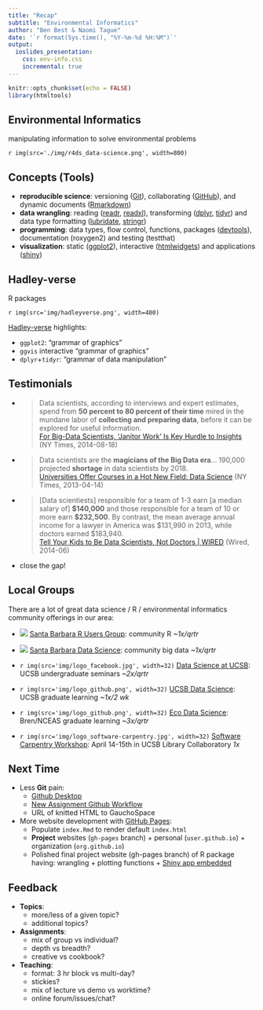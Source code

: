 ```yaml
---
title: "Recap"
subtitle: "Environmental Informatics"
author: "Ben Best & Naomi Tague"
date: '`r format(Sys.time(), "%Y-%m-%d %H:%M")`'
output: 
  ioslides_presentation:
    css: env-info.css
    incremental: true    
---
```


```r
knitr::opts_chunk$set(echo = FALSE)
library(htmltools)
```

## Environmental Informatics

manipulating information to solve environmental problems

`r img(src='./img/r4ds_data-science.png', width=800)`

## Concepts (Tools)

- **reproducible science**: versioning ([Git](https://git-scm.com/)), collaborating ([GitHub](https://github.com/)), and dynamic documents ([Rmarkdown](http://rmarkdown.rstudio.com/))
- **data wrangling**: reading ([readr](https://github.com/hadley/readr), [readxl](https://github.com/hadley/readxl)), transforming ([dplyr](https://cran.rstudio.com/web/packages/dplyr/vignettes/introduction.html), [tidyr](https://cran.r-project.org/web/packages/tidyr/vignettes/tidy-data.html)) and data type formatting ([lubridate](https://cran.r-project.org/web/packages/lubridate/vignettes/lubridate.html), [stringr](https://cran.r-project.org/web/packages/stringr/vignettes/stringr.html))
- **programming**: data types, flow control, functions, packages ([devtools](http://ucsb-bren.github.io/env-info/wk07_package.html)), documentation (roxygen2) and testing (testthat)
- **visualization**: static ([ggplot2](http://tutorials.iq.harvard.edu/R/Rgraphics/Rgraphics.html)), interactive ([htmlwidgets](http://www.htmlwidgets.org/showcase_leaflet.html)) and applications ([shiny](http://shiny.rstudio.com/))

## Hadley-verse

R packages

<div class="columns-2">
`r img(src='img/hadleyverse.png', width=400)`

[Hadley-verse](http://adolfoalvarez.cl/the-hitchhikers-guide-to-the-hadleyverse/) highlights:

- `ggplot2`: "grammar of graphics"
- `ggvis` interactive "grammar of graphics"
- `dplyr`+`tidyr`:  "grammar of data manipulation"
</div>

## Testimonials

- <blockquote>
Data scientists, according to interviews and expert estimates, spend from **50 percent to 80 percent of their time** mired in the mundane labor of **collecting and preparing data**, before it can be explored for useful information. 
<footer>
[For Big-Data Scientists, ‘Janitor Work’ Is Key Hurdle to Insights](http://www.nytimes.com/2014/08/18/technology/for-big-data-scientists-hurdle-to-insights-is-janitor-work.html) (NY Times, 2014-08-18)
</footer>
</blockquote>

- <blockquote>
Data scientists are the **magicians of the Big Data era**... 190,000 projected **shortage** in data scientists by 2018. 
<footer>
[Universities Offer Courses in a Hot New Field: Data Science](http://www.nytimes.com/2013/04/14/education/edlife/universities-offer-courses-in-a-hot-new-field-data-science.html?_r=0) (NY Times, 2013-04-14)
</footer>
</blockquote>

- <blockquote>
[Data scientiests] responsible for a team of 1-3 earn [a median salary of] **$140,000** and those responsible for a team of 10 or more earn **$232,500**. By contrast, the mean average annual income for a lawyer in America was $131,990 in 2013, while doctors earned $183,940.
<footer>
[Tell Your Kids to Be Data Scientists, Not Doctors | WIRED](http://www.wired.com/insights/2014/06/tell-kids-data-scientists-doctors/) (Wired, 2014-06)
</footer>
</blockquote>

<div class="notes">
- close the gap!
</div>

## Local Groups

There are a lot of great data science / R / environmental informatics community offerings in our area:

- ![](img/logo_meetup.png) [Santa Barbara R Users Group](http://www.meetup.com/Santa-Barbara-R-Users-Group/): community R _~1x/qrtr_

- ![](img/logo_meetup.png) [Santa Barbara Data Science](http://www.meetup.com/Santa-Barbara-Data-Science/): community big data _~1x/qrtr_

- `r img(src='img/logo_facebook.jpg', width=32)` [Data Science at UCSB](https://www.facebook.com/DataScienceUCSB/): UCSB undergraduate seminars _~2x/qrtr_

- `r img(src='img/logo_github.png', width=32)` [UCSB Data Science](http://ucsb-data-science.github.io/): UCSB graduate learning _~1x/2 wk_

- `r img(src='img/logo_github.png', width=32)` [Eco Data Science](https://eco-data-science.github.io/): Bren/NCEAS graduate learning  _~3x/qrtr_

- `r img(src='img/logo_software-carpentry.jpg', width=32)` [Software Carpentry Workshop](http://remi-daigle.github.io/2016-04-15-UCSB/): April 14-15th in UCSB Library Collaboratory  _1x_

## Next Time

- Less **Git** pain: 
    - [Github Desktop](https://desktop.github.com)
    - [New Assignment Github Workflow](http://ucsb-bren.github.io/env-info/wk05_joining.html#new-assignment-github-workflow)
    - URL of knitted HTML to GauchoSpace
- More website development with [GitHub Pages](https://pages.github.com/):
    - Populate `index.Rmd` to render default `index.html`
    - **Project** websites (`gh-pages` branch) + personal (`user.github.io`) + organization (`org.github.io`)
    - Polished final project website (gh-pages branch) of R package having: wrangling + plotting functions + [Shiny app embedded](http://deanattali.com/2015/04/21/r-package-shiny-app/)

## Feedback

- **Topics**: 
    - more/less of a given topic?
    - additional topics? 
- **Assignments**: 
    - mix of group vs individual? 
    - depth vs breadth?
    - creative vs cookbook?
- **Teaching**: 
    - format: 3 hr block vs multi-day?
    - stickies?
    - mix of lecture vs demo vs worktime?
    - online forum/issues/chat?
